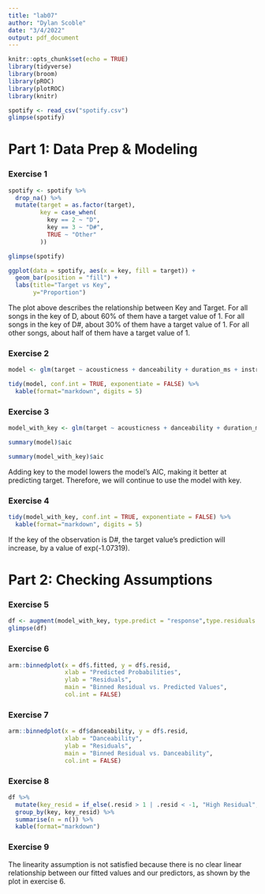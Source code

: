 ```yaml
---
title: "lab07"
author: "Dylan Scoble"
date: "3/4/2022"
output: pdf_document
---
```


```r
knitr::opts_chunk$set(echo = TRUE)
library(tidyverse)
library(broom)
library(pROC)
library(plotROC)
library(knitr)
```


```r
spotify <- read_csv("spotify.csv")
glimpse(spotify)
```

# Part 1: Data Prep & Modeling


### Exercise 1
```r
spotify <- spotify %>% 
  drop_na() %>% 
  mutate(target = as.factor(target),
         key = case_when(
           key == 2 ~ "D",
           key == 3 ~ "D#",
           TRUE ~ "Other"
         ))

glimpse(spotify)
```

```r
ggplot(data = spotify, aes(x = key, fill = target)) +
  geom_bar(position = "fill") +
  labs(title="Target vs Key",
       y="Proportion")
```
The plot above describes the relationship between Key and Target. For all songs in the key of D, about 60% of them have a target value of 1. For all songs in the key of D#, about 30% of them have a target value of 1. For all other songs, about half of them have a target value of 1.

### Exercise 2

```r
model <- glm(target ~ acousticness + danceability + duration_ms + instrumentalness + loudness + speechiness + valence, data = spotify, family = binomial)

tidy(model, conf.int = TRUE, exponentiate = FALSE) %>%
  kable(format="markdown", digits = 5)
```

### Exercise 3

```r
model_with_key <- glm(target ~ acousticness + danceability + duration_ms + instrumentalness + loudness + speechiness + valence + key, data = spotify, family = binomial)

summary(model)$aic

summary(model_with_key)$aic

```

Adding key to the model lowers the model's AIC, making it better at predicting target. Therefore, we will continue to use the model with key.

### Exercise 4

```r
tidy(model_with_key, conf.int = TRUE, exponentiate = FALSE) %>%
  kable(format="markdown", digits = 5)

```

If the key of the observation is D#, the target value's prediction will increase, by a value of exp(-1.07319).

# Part 2: Checking Assumptions

### Exercise 5

```r
df <- augment(model_with_key, type.predict = "response",type.residuals = "deviance")
glimpse(df)
```

### Exercise 6

```r
arm::binnedplot(x = df$.fitted, y = df$.resid,
                xlab = "Predicted Probabilities", 
                ylab = "Residuals",
                main = "Binned Residual vs. Predicted Values", 
                col.int = FALSE)
```

### Exercise 7

```r
arm::binnedplot(x = df$danceability, y = df$.resid,
                xlab = "Danceability", 
                ylab = "Residuals",
                main = "Binned Residual vs. Danceability", 
                col.int = FALSE)
```

### Exercise 8

```r
df %>% 
  mutate(key_resid = if_else(.resid > 1 | .resid < -1, "High Residual", "Low Residual")) %>% 
  group_by(key, key_resid) %>% 
  summarise(n = n()) %>%
  kable(format="markdown")
```

### Exercise 9

The linearity assumption is not satisfied because there is no clear linear relationship between our fitted values and our predictors, as shown by the plot in exercise 6.




